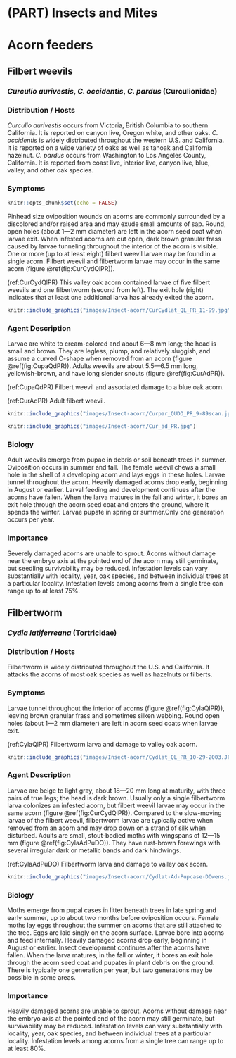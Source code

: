 # (PART) Insects and Mites {-}
# Acorn feeders {- #Acorninsect}

## Filbert weevils {- #Filberweevils}

### *Curculio aurivestis*, *C. occidentis*, *C. pardus* (Curculionidae){-}

### Distribution / Hosts {-}

*Curculio aurivestis* occurs from Victoria, British Columbia to southern California.  It is reported on canyon live, Oregon white, and other oaks.
*C. occidentis* is widely distributed throughout the western U.S. and California.  It is reported on a wide variety of oaks as well as tanoak and California hazelnut. 
*C. pardus* occurs from Washington to Los Angeles County, California.  It is reported from coast live, interior live, canyon live, blue, valley, and other oak species.

### Symptoms {-}

```r
knitr::opts_chunk$set(echo = FALSE)
```

Pinhead size oviposition wounds on acorns are commonly surrounded by a discolored and/or raised area and may exude small amounts of sap.  Round, open holes (about 1—2 mm diameter) are left in the acorn seed coat when larvae exit.  When infested acorns are cut open, dark brown granular frass caused by larvae tunneling throughout the interior of the acorn is visible.  One or more (up to at least eight) filbert weevil larvae may be found in a single acorn.  Filbert weevil and filbertworm larvae may occur in the same acorn (figure \@ref(fig:CurCydQlPR)).

(ref:CurCydQlPR) This valley oak acorn contained larvae of five filbert weevils and one filbertworm (second from left). The exit hole (right) indicates that at least one additional larva has already exited the acorn.


```r
knitr::include_graphics("images/Insect-acorn/CurCydlat_QL_PR_11-99.jpg")
```

### Agent Description {-}

Larvae are white to cream-colored and about 6—8 mm long; the head is small and brown.  They are legless, plump, and relatively sluggish, and assume a curved C-shape when removed from an acorn (figure \@ref(fig:CupaQdPR)). Adults weevils are about 5.5—6.5 mm long, yellowish-brown, and have long slender snouts (figure \@ref(fig:CurAdPR)).

(ref:CupaQdPR) Filbert weevil and associated damage to a blue oak acorn. 

(ref:CurAdPR) Adult filbert weevil. 

```r
knitr::include_graphics("images/Insect-acorn/Curpar_QUDO_PR_9-89scan.jpg")
```

```r
knitr::include_graphics("images/Insect-acorn/Cur_ad_PR.jpg")
```

### Biology {-}

Adult weevils emerge from pupae in debris or soil beneath trees in summer.  Oviposition occurs in summer and fall.  The female weevil chews a small hole in the shell of a developing acorn and lays eggs in these holes. Larvae tunnel throughout the acorn.  Heavily damaged acorns drop early, beginning in August or earlier. Larval feeding and development continues after the acorns have fallen.  When the larva matures in the fall and winter, it bores an exit hole through the acorn seed coat and enters the ground, where it spends the winter. Larvae pupate in spring or summer.Only one generation occurs per year.

### Importance {-}

Severely damaged acorns are unable to sprout. Acorns without damage near the embryo axis at the pointed end of the acorn may still germinate, but seedling survivability may be reduced. Infestation levels can vary substantially with locality, year, oak species, and between individual trees at a particular locality. Infestation levels among acorns from a single tree can range up to at least 75%.

## Filbertworm {- #Filbertworm}
### *Cydia latiferreana* (Tortricidae){-}

### Distribution / Hosts {-}

Filbertworm is widely distributed throughout the U.S. and California.  It attacks the acorns of most oak species as well as hazelnuts or filberts.

### Symptoms {-}

Larvae tunnel throughout the interior of acorns (figure \@ref(fig:CylaQlPR)), leaving brown granular frass and sometimes silken webbing.  Round open holes (about 1—2 mm diameter) are left in acorn seed coats when larvae exit.

(ref:CylaQlPR) Filbertworm larva and damage to valley oak acorn. 

```r
knitr::include_graphics("images/Insect-acorn/Cydlat_QL_PR_10-29-2003.JPG")
```


### Agent Description {-}

Larvae are beige to light gray, about 18—20 mm long at maturity, with three pairs of true legs; the head is dark brown.  Usually only a single filbertworm larva colonizes an infested acorn, but filbert weevil larvae may occur in the same acorn (figure \@ref(fig:CurCydQlPR)).  Compared to the slow-moving larvae of the filbert weevil, filbertworm larvae are typically active when removed from an acorn and may drop down on a strand of silk when disturbed.  Adults are small, stout-bodied moths with wingspans of 12—15 mm (figure \@ref(fig:CylaAdPuDO)).  They have rust-brown forewings with several irregular dark or metallic bands and dark hindwings.

(ref:CylaAdPuDO) Filbertworm larva and damage to valley oak acorn. 

```r
knitr::include_graphics("images/Insect-acorn/Cydlat-Ad-Pupcase-DOwens.jpg")
```


### Biology {-}

Moths emerge from pupal cases in litter beneath trees in late spring and early summer, up to about two months before oviposition occurs.  Female moths lay eggs throughout the summer on acorns that are still attached to the tree.  Eggs are laid singly on the acorn surface.  Larvae bore into acorns and feed internally.  Heavily damaged acorns drop early, beginning in August or earlier.  Insect development continues after the acorns have fallen.  When the larva matures, in the fall or winter, it bores an exit hole through the acorn seed coat and pupates in plant debris on the ground.  There is typically one generation per year, but two generations may be possible in some areas.

### Importance {-}

Heavily damaged acorns are unable to sprout.  Acorns without damage near the embryo axis at the pointed end of the acorn may still germinate, but survivability may be reduced.  Infestation levels can vary substantially with locality, year, oak species, and between individual trees at a particular locality.  Infestation levels among acorns from a single tree can range up to at least 80%.